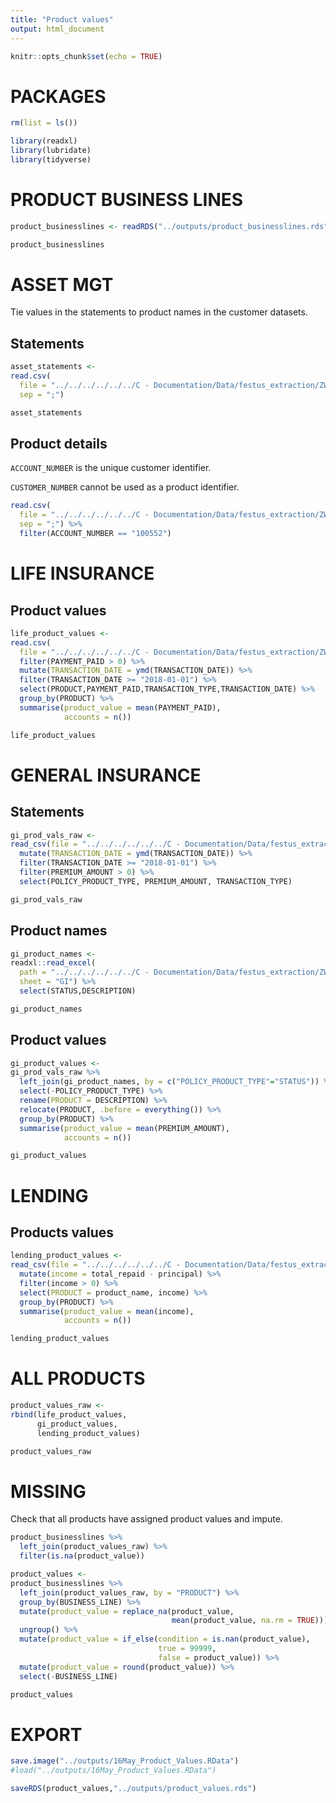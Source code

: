 ```yaml
---
title: "Product values"
output: html_document
---
```


```r
knitr::opts_chunk$set(echo = TRUE)
```

# PACKAGES

```r
rm(list = ls())

library(readxl)
library(lubridate)
library(tidyverse)
```


# PRODUCT BUSINESS LINES

```r
product_businesslines <- readRDS("../outputs/product_businesslines.rds")

product_businesslines
```


# ASSET MGT

Tie values in the statements to product names in the customer datasets.

## Statements

```r
asset_statements <-
read.csv(
  file = "../../../../../../C - Documentation/Data/festus_extraction/ZW/statement_investment.csv",
  sep = ";")

asset_statements
```

## Product details

`ACCOUNT_NUMBER` is the unique customer identifier.

`CUSTOMER_NUMBER` cannot be used as a product identifier.

```r
read.csv(
  file = "../../../../../../C - Documentation/Data/festus_extraction/ZW/customer_investment.csv",
  sep = ";") %>%
  filter(ACCOUNT_NUMBER == "100552")
```

# LIFE INSURANCE

## Product values

```r
life_product_values <-
read.csv(
  file = "../../../../../../C - Documentation/Data/festus_extraction/ZW/statement_life_insurance.oipa.csv") %>%
  filter(PAYMENT_PAID > 0) %>% 
  mutate(TRANSACTION_DATE = ymd(TRANSACTION_DATE)) %>% 
  filter(TRANSACTION_DATE >= "2018-01-01") %>% 
  select(PRODUCT,PAYMENT_PAID,TRANSACTION_TYPE,TRANSACTION_DATE) %>% 
  group_by(PRODUCT) %>%
  summarise(product_value = mean(PAYMENT_PAID),
            accounts = n())

life_product_values
```

# GENERAL INSURANCE

## Statements

```r
gi_prod_vals_raw <-
read_csv(file = "../../../../../../C - Documentation/Data/festus_extraction/ZW/statement_general_insurance.csv") %>% 
  mutate(TRANSACTION_DATE = ymd(TRANSACTION_DATE)) %>% 
  filter(TRANSACTION_DATE >= "2018-01-01") %>% 
  filter(PREMIUM_AMOUNT > 0) %>% 
  select(POLICY_PRODUCT_TYPE, PREMIUM_AMOUNT, TRANSACTION_TYPE)

gi_prod_vals_raw
```
## Product names

```r
gi_product_names <-
readxl::read_excel(
  path = "../../../../../../C - Documentation/Data/festus_extraction/ZW/supp_product_details.xlsx",
  sheet = "GI") %>% 
  select(STATUS,DESCRIPTION)

gi_product_names
```

## Product values

```r
gi_product_values <-
gi_prod_vals_raw %>% 
  left_join(gi_product_names, by = c("POLICY_PRODUCT_TYPE"="STATUS")) %>% 
  select(-POLICY_PRODUCT_TYPE) %>% 
  rename(PRODUCT = DESCRIPTION) %>% 
  relocate(PRODUCT, .before = everything()) %>% 
  group_by(PRODUCT) %>% 
  summarise(product_value = mean(PREMIUM_AMOUNT),
            accounts = n())

gi_product_values
```


# LENDING

## Products values

```r
lending_product_values <-
read_csv(file = "../../../../../../C - Documentation/Data/festus_extraction/ZW/statement_lending.csv") %>% 
  mutate(income = total_repaid - principal) %>% 
  filter(income > 0) %>% 
  select(PRODUCT = product_name, income) %>% 
  group_by(PRODUCT) %>% 
  summarise(product_value = mean(income),
            accounts = n())

lending_product_values
```

# ALL PRODUCTS

```r
product_values_raw <-
rbind(life_product_values,
      gi_product_values,
      lending_product_values)

product_values_raw
```


# MISSING

Check that all products have assigned product values and impute.

```r
product_businesslines %>% 
  left_join(product_values_raw) %>% 
  filter(is.na(product_value))
```


```r
product_values <-
product_businesslines %>% 
  left_join(product_values_raw, by = "PRODUCT") %>% 
  group_by(BUSINESS_LINE) %>%
  mutate(product_value = replace_na(product_value, 
                                    mean(product_value, na.rm = TRUE))) %>% 
  ungroup() %>%
  mutate(product_value = if_else(condition = is.nan(product_value), 
                                 true = 99999, 
                                 false = product_value)) %>% 
  mutate(product_value = round(product_value)) %>% 
  select(-BUSINESS_LINE)

product_values 
```

# EXPORT

```r
save.image("../outputs/16May_Product_Values.RData")
#load("../outputs/16May_Product_Values.RData")

saveRDS(product_values,"../outputs/product_values.rds")
```

